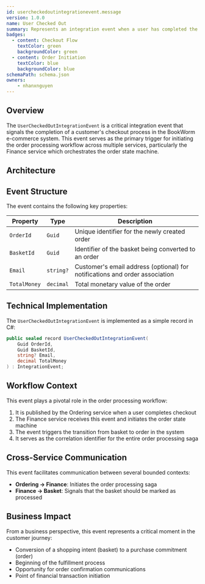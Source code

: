 ```yaml
---
id: usercheckedoutintegrationevent.message
version: 1.0.0
name: User Checked Out
summary: Represents an integration event when a user has completed the checkout process
badges:
  - content: Checkout Flow
    textColor: green
    backgroundColor: green
  - content: Order Initiation
    textColor: blue
    backgroundColor: blue
schemaPath: schema.json
owners:
    - nhanxnguyen
---
```


## Overview

The `UserCheckedOutIntegrationEvent` is a critical integration event that signals the completion of a customer's checkout process in the BookWorm e-commerce system. This event serves as the primary trigger for initiating the order processing workflow across multiple services, particularly the Finance service which orchestrates the order state machine.

## Architecture

<NodeGraph />

## Event Structure

The event contains the following key properties:

| Property | Type | Description |
|----------|------|-------------|
| `OrderId` | `Guid` | Unique identifier for the newly created order |
| `BasketId` | `Guid` | Identifier of the basket being converted to an order |
| `Email` | `string?` | Customer's email address (optional) for notifications and order association |
| `TotalMoney` | `decimal` | Total monetary value of the order |

## Technical Implementation

The `UserCheckedOutIntegrationEvent` is implemented as a simple record in C#:

```csharp frame="terminal"
public sealed record UserCheckedOutIntegrationEvent(
    Guid OrderId,
    Guid BasketId,
    string? Email,
    decimal TotalMoney
) : IntegrationEvent;
```

## Workflow Context

This event plays a pivotal role in the order processing workflow:

1. It is published by the Ordering service when a user completes checkout
2. The Finance service receives this event and initiates the order state machine
3. The event triggers the transition from basket to order in the system
4. It serves as the correlation identifier for the entire order processing saga

## Cross-Service Communication

This event facilitates communication between several bounded contexts:

- **Ordering → Finance**: Initiates the order processing saga
- **Finance → Basket**: Signals that the basket should be marked as processed

## Business Impact

From a business perspective, this event represents a critical moment in the customer journey:

- Conversion of a shopping intent (basket) to a purchase commitment (order)
- Beginning of the fulfillment process
- Opportunity for order confirmation communications
- Point of financial transaction initiation
